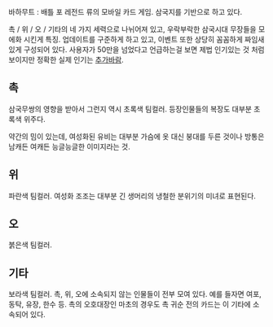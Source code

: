 바하무트 : 배틀 포 레전드 류의 모바일 카드 게임. 삼국지를 기반으로 하고 있다.

촉 / 위 / 오 / 기타의 네 가지 세력으로 나뉘어져 있고, 우락부락한 삼국시대 무장들을 모에화 시킨게 특징. 업데이트를 구준하게 하고 있고, 이벤트 또한 상당히 꼼꼼하게 짜임새 있게 구성되어 있다.  사용자가 50만을 넘었다고 언급하는걸 보면 제법 인기있는 것 처럼 보이지만 정확한 실제 인기는 [[추가바람]].

== 촉 ==
삼국무쌍의 영향을 받아서 그런지 역시 초록색 팀컬러. 등장인물들의 복장도 대부분 초록색 위주다.

약간의 밈이 있는데, 여성화된 유비는 대부분 가슴에 옷 대신 붕대를 두른 것이나 방통은 남캐든 여캐든 능글능글한 이미지라는 것.

== 위 ==
파란색 팀컬러. 여성화 조조는 대부분 긴 생머리의 냉철한 분위기의 미녀로 표현된다.

== 오 ==
붉은색 팀컬러.

== 기타 ==
보라색 팀컬러. 촉, 위, 오에 소속되지 않는 인물들이 전부 모여 있다. 예를 들자면 여포, 동탁, 유장, 한수 등. 촉의 오호대장인 마초의 경우도 촉 귀순 전의 카드는 이 기타에 소속되어 있다.
